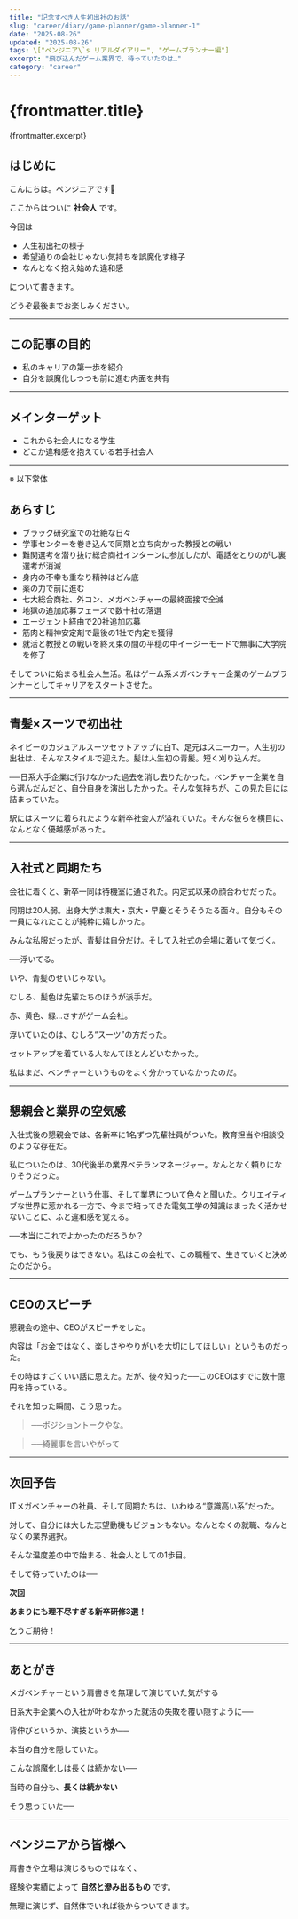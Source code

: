 ```yaml
---
title: "記念すべき人生初出社のお話"
slug: "career/diary/game-planner/game-planner-1"
date: "2025-08-26"
updated: "2025-08-26"
tags: \["ペンジニア\`s リアルダイアリー", "ゲームプランナー編"]
excerpt: "飛び込んだゲーム業界で、待っていたのは…"
category: "career"
---
```

# {frontmatter.title}
{frontmatter.excerpt}

## はじめに

こんにちは。ペンジニアです🐧

ここからはついに **社会人** です。  

今回は
- 人生初出社の様子
- 希望通りの会社じゃない気持ちを誤魔化す様子
- なんとなく抱え始めた違和感

について書きます。  

どうぞ最後までお楽しみください。

---

## この記事の目的

- 私のキャリアの第一歩を紹介
- 自分を誤魔化しつつも前に進む内面を共有

---

## メインターゲット

- これから社会人になる学生
- どこか違和感を抱えている若手社会人

---

※ 以下常体

## あらすじ

* ブラック研究室での壮絶な日々
* 学事センターを巻き込んで同期と立ち向かった教授との戦い
* 難関選考を潜り抜け総合商社インターンに参加したが、電話をとりのがし裏選考が消滅
* 身内の不幸も重なり精神はどん底
* 薬の力で前に進む
* 七大総合商社、外コン、メガベンチャーの最終面接で全滅
* 地獄の追加応募フェーズで数十社の落選
* エージェント経由で20社追加応募
* 筋肉と精神安定剤で最後の1社で内定を獲得
* 就活と教授との戦いを終え束の間の平穏の中イージーモードで無事に大学院を修了

そしてついに始まる社会人生活。私はゲーム系メガベンチャー企業のゲームプランナーとしてキャリアをスタートさせた。

---

## 青髪×スーツで初出社

ネイビーのカジュアルスーツセットアップに白T、足元はスニーカー。人生初の出社は、そんなスタイルで迎えた。髪は人生初の青髪。短く刈り込んだ。

──日系大手企業に行けなかった過去を消し去りたかった。ベンチャー企業を自ら選んだんだと、自分自身を演出したかった。そんな気持ちが、この見た目には詰まっていた。

駅にはスーツに着られたような新卒社会人が溢れていた。そんな彼らを横目に、なんとなく優越感があった。

---

## 入社式と同期たち

会社に着くと、新卒一同は待機室に通された。内定式以来の顔合わせだった。

同期は20人弱。出身大学は東大・京大・早慶とそうそうたる面々。自分もその一員になれたことが純粋に嬉しかった。

みんな私服だったが、青髪は自分だけ。そして入社式の会場に着いて気づく。

──浮いてる。

いや、青髪のせいじゃない。

むしろ、髪色は先輩たちのほうが派手だ。

赤、黄色、緑…さすがゲーム会社。

浮いていたのは、むしろ“スーツ”の方だった。


セットアップを着ている人なんてほとんどいなかった。


私はまだ、ベンチャーというものをよく分かっていなかったのだ。

---

## 懇親会と業界の空気感

入社式後の懇親会では、各新卒に1名ずつ先輩社員がついた。教育担当や相談役のような存在だ。

私についたのは、30代後半の業界ベテランマネージャー。なんとなく頼りになりそうだった。

ゲームプランナーという仕事、そして業界について色々と聞いた。クリエイティブな世界に惹かれる一方で、今まで培ってきた電気工学の知識はまったく活かせないことに、ふと違和感を覚える。

──本当にこれでよかったのだろうか？

でも、もう後戻りはできない。私はこの会社で、この職種で、生きていくと決めたのだから。

---

## CEOのスピーチ

懇親会の途中、CEOがスピーチをした。

内容は「お金ではなく、楽しさややりがいを大切にしてほしい」というものだった。

その時はすごくいい話に思えた。だが、後々知った──このCEOはすでに数十億円を持っている。

それを知った瞬間、こう思った。

> ──ポジショントークやな。

> ──綺麗事を言いやがって

---

## 次回予告

ITメガベンチャーの社員、そして同期たちは、いわゆる“意識高い系”だった。

対して、自分には大した志望動機もビジョンもない。なんとなくの就職、なんとなくの業界選択。

そんな温度差の中で始まる、社会人としての1歩目。

そして待っていたのは──

**次回**

**あまりにも理不尽すぎる新卒研修3選！**

乞うご期待！

---

## あとがき

メガベンチャーという肩書きを無理して演じていた気がする

日系大手企業への入社が叶わなかった就活の失敗を覆い隠すように──

背伸びというか、演技というか──

本当の自分を隠していた。

こんな誤魔化しは長くは続かない──

当時の自分も、**長くは続かない** 

そう思っていた──

---

## ペンジニアから皆様へ

肩書きや立場は演じるものではなく、


経験や実績によって **自然と滲み出るもの** です。


無理に演じず、自然体でいれば後からついてきます。
